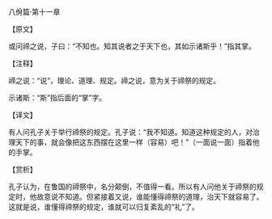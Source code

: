 

八佾篇·第十一章

【原文】

或问禘之说，子曰：“不知也。知其说者之于天下也，其如示诸斯乎！”指其掌。

【注释】

禘之说：“说”，理论、道理、规定。禘之说，意为关于禘祭的规定。

示诸斯：“斯”指后面的“掌”字。

【译文】

有人问孔子关于举行禘祭的规定。孔子说：“我不知道。知道这种规定的人，对治理天下的事，就会像把这东西摆在这里一样（容易）吧！”（一面说一面）指着他的手掌。

【赏析】

孔子认为，在鲁国的禘祭中，名分颠倒，不值得一看。所以有人问他关于禘祭的规定时，他故意说不知道。但紧接着又说，谁能懂得禘祭的道理，治天下就容易了。这就是说，谁懂得禘祭的规定，谁就可以归复紊乱的“礼”了。

